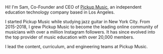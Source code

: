 Hi! I'm Sam, Co-Founder and CEO of [Pickup Music](https://pickupmusic.com), an independent education technology company based in Los Angeles.

I started Pickup Music while studying jazz guitar in New York City. From 2015-2018, I grew Pickup Music to become the leading online community of musicians with over a million Instagram followers. It has since evolved into the top provider of music education with over 20,000 members.

I lead the content, curriculum, and engineering teams at Pickup Music.
